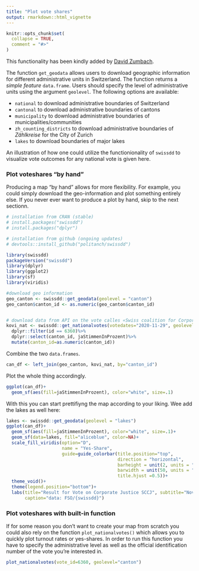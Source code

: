```yaml
---
title: "Plot vote shares"
output: rmarkdown::html_vignette
---
```


```r
knitr::opts_chunk$set(
  collapse = TRUE,
  comment = "#>"
)
```

This functionality has been kindly added by [David Zumbach](https://twitter.com/davidzumbach){target="_blank"}.

The function `get_geodata` allows users to download geographic information for different administrative units in Switzerland. The function returns a *simple feature* `data.frame`. Users should specify the level of administrative units using the argument `geolevel`. The following options are available:

* `national` to download administrative boundaries of Switzerland
* `cantonal` to download administrative boundaries of cantons
* `municipality` to download administrative boundaries of municipalities/communities
* `zh_counting_districts` to download administrative boundaries of *Zählkreise* for the City of Zurich
* `lakes` to download boundaries of major lakes

An illustration of how one could utilize the functionionality of `swissdd` to visualize vote outcomes for any national vote is given here.

### Plot voteshares "by hand"

Producing a map "by hand" allows for more flexibility. For example, you could simply download the geo-information and plot something entirely else. If you never ever want to produce a plot by hand, skip to the next sectionn.


```r
# installation from CRAN (stable)
# install.packages("swissdd")
# install.packages("dplyr")

# installation from github (ongoing updates)
# devtools::install_github("politanch/swissdd")

library(swissdd)
packageVersion("swissdd")
library(dplyr)
library(ggplot2)
library(sf)
library(viridis)

#download geo information
geo_canton <- swissdd::get_geodata(geolevel = "canton")
geo_canton$canton_id <- as.numeric(geo_canton$canton_id)


# download data from API on the vote calles «Swiss coalition for Corporate justice SCCJ»
kovi_nat <- swissdd::get_nationalvotes(votedates="2020-11-29", geolevel = "canton")%>%
  dplyr::filter(id == 6360)%>%
  dplyr::select(canton_id, jaStimmenInProzent)%>%
  mutate(canton_id=as.numeric(canton_id))
```

Combine the two `data.frames`.
```r
can_df <- left_join(geo_canton, kovi_nat, by="canton_id")
```

Plot the whole thing accordingly.

```r
ggplot(can_df)+
  geom_sf(aes(fill=jaStimmenInProzent), color="white", size=.1)
```

With this you can start prettifiyng the map according to your liking. Wee add the lakes as well here:

```r
lakes <- swissdd::get_geodata(geolevel = "lakes")
ggplot(can_df)+
  geom_sf(aes(fill=jaStimmenInProzent), color="white", size=.1)+
  geom_sf(data=lakes, fill="aliceblue", color=NA)+
  scale_fill_viridis(option="D", 
                     name = "Yes-Share",
                     guide=guide_colorbar(title.position="top", 
                                          direction = "horizontal",
                                          barheight = unit(2, units = "mm"),
                                          barwidth = unit(50, units = "mm"),
                                          title.hjust =0.5))+
  theme_void()+
  theme(legend.position="bottom")+
  labs(title="Result for Vote on Corporate Justice SCCJ", subtitle="November 29, 2020",
       caption="data: FSO/{swissdd}")
```


### Plot voteshares with built-in function

If for some reason you don't want to create your map from scratch you could also rely on the function `plot_nationalvotes()` which allows you to quickly plot turnout rates or yes-shares. In order to run this function you have to specify the administrative level as well as the official identification number of the vote you're interested in. 

```r
plot_nationalvotes(vote_id=6360, geolevel="canton")
```

